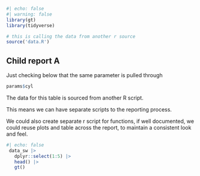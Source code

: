 
```{r}
#| echo: false
#| warning: false
library(gt)
library(tidyverse)

# this is calling the data from another r source
source('data.R')
```

## Child report A

Just checking below that the same parameter is pulled through

```{r}
params$cyl
```

The data for this table is sourced from another R script.

This means we can have separate scripts to the reporting process.

We could also create separate r script for functions,  if well documented, we could reuse plots and table across the report, to maintain a consistent look and feel.

```{r}
#| echo: false
 data_sw |>
   dplyr::select(1:5) |>
   head() |>
   gt()

```


